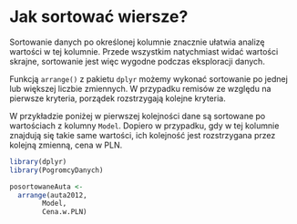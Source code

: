# Jak sortować wiersze?

Sortowanie danych po określonej kolumnie znacznie ułatwia analizę wartości w tej kolumnie. 
Przede wszystkim natychmiast widać wartości skrajne, sortowanie jest więc wygodne podczas eksploracji danych.

Funkcją `arrange()` z pakietu `dplyr` możemy wykonać sortowanie po jednej lub większej liczbie zmiennych. W przypadku remisów ze względu na pierwsze kryteria, porządek rozstrzygają kolejne kryteria.

W przykładzie poniżej w pierwszej kolejności dane są sortowane po wartościach z kolumny `Model`. Dopiero w przypadku, gdy w tej kolumnie znajdują się takie same wartości, ich kolejność jest rozstrzygana przez kolejną zmienną, cena w PLN.

```r
library(dplyr)
library(PogromcyDanych)

posortowaneAuta <-
  arrange(auta2012, 
        Model, 
        Cena.w.PLN)
```

